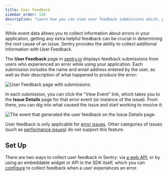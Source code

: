 ```yaml
---
title: User Feedback
sidebar_order: 120
description: "Learn how you can view user feedback submissions which, paired with the original event, give you additional insight into issues."
---
```


While event data allows you to collect information about errors in your application, getting any extra helpful feedback can be crucial in determining the root cause of an issue. Sentry provides the ability to collect additional information with User Feedback.

The **User Feedback** page in [sentry.io](https://sentry.io) displays feedback submissions from users who experienced an error while using your application. Each submission includes the name and email address entered by the user, as well as their description of what happened to produce the error:

![User Feedback page with submissions.](user-feedback.png)

In each submission, you can click the “View Event” link, which takes you to the **Issue Details** page for that error event (or instance of the issue). From there, you can dig into what caused the issue and start working to resolve it:

![The event that generated the user feedback on the Issue Details page.](user-feedback-event.png)

<Note>

User feedback is only applicable for [error issues](/product/issues/issue-details/error-issues/). Other categories of issues (such as [performance issues](/product/issues/issue-details/performance-issues/)) do not support this feature.

</Note>

## Set Up

There are two ways to collect user feedback in Sentry: via [a web API](https://docs.sentry.io/api/projects/submit-user-feedback/), or by using an embeddable widget or API in the SDK itself, which you can [configure](/platform-redirect/?next=/enriching-events/user-feedback/) to collect feedback when a user experiences an error.
